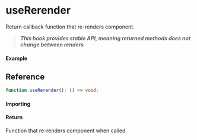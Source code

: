 
<Meta title="Lifecycle/useRerender" component={Example} />

# useRerender

Return callback function that re-renders component.

> **_This hook provides stable API, meaning returned methods does not change between renders_**

#### Example

<Canvas>
  <Story story={Example} inline />
</Canvas>

## Reference

```ts
function useRerender(): () => void;
```

#### Importing

<ImportPath />

#### Return

Function that re-renders component when called.
